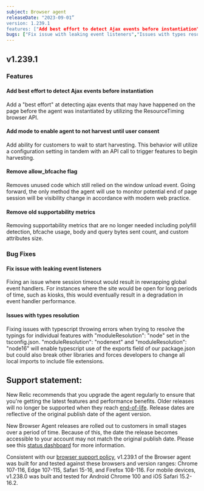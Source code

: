 ```yaml
---
subject: Browser agent
releaseDate: "2023-09-01”
version: 1.239.1
features: ["Add best effort to detect Ajax events before instantiation","Add mode to enable agent to not harvest until user consent", "Remove allow_bfcache flag", "Remove old supportability metrics"]
bugs: ["Fix issue with leaking event listeners","Issues with types resolution", "Fix internal release process"]
---
```


## v1.239.1

### Features

#### Add best effort to detect Ajax events before instantiation
Add a "best effort" at detecting ajax events that may have happened on the page before the agent was instantiated by utilizing the ResourceTiming browser API.

#### Add mode to enable agent to not harvest until user consent
Add ability for customers to wait to start harvesting. This behavior will utilize a configuration setting in tandem with an API call to trigger features to begin harvesting.

#### Remove allow_bfcache flag
Removes unused code which still relied on the window unload event. Going forward, the only method the agent will use to monitor potential end of page session will be visibility change in accordance with modern web practice.

#### Remove old supportability metrics
Removing supportability metrics that are no longer needed including polyfill detection, bfcache usage, body and query bytes sent count, and custom attributes size.

### Bug Fixes

#### Fix issue with leaking event listeners
Fixing an issue where session timeout would result in rewrapping global event handlers. For instances where the site would be open for long periods of time, such as kiosks, this would eventually result in a degradation in event handler performance.

#### Issues with types resolution
Fixing issues with typescript throwing errors when trying to resolve the typings for individual features with "moduleResolution": "node" set in the tsconfig.json. "moduleResolution": "nodenext" and "moduleResolution": "node16" will enable typescript use of the exports field of our package.json but could also break other libraries and forces developers to change all local imports to include file extensions.

## Support statement:

New Relic recommends that you upgrade the agent regularly to ensure that you're getting the latest features and performance benefits. Older releases will no longer be supported when they reach [end-of-life](https://docs.newrelic.com/docs/browser/browser-monitoring/getting-started/browser-agent-eol-policy/). Release dates are reflective of the original publish date of the agent version.

New Browser Agent releases are rolled out to customers in small stages over a period of time. Because of this, the date the release becomes accessible to your account may not match the original publish date. Please see this [status dashboard](https://newrelic.github.io/newrelic-browser-agent-release/) for more information.

Consistent with our [browser support policy](https://docs.newrelic.com/docs/browser/new-relic-browser/getting-started/compatibility-requirements-browser-monitoring/#browser-types), v1.239.1 of the Browser agent was built for and tested against these browsers and version ranges: Chrome 107-116, Edge 107-115, Safari 15-16, and Firefox 108-116. For mobile devices, v1.238.0 was built and tested for Android Chrome 100 and iOS Safari 15.2-16.2.
